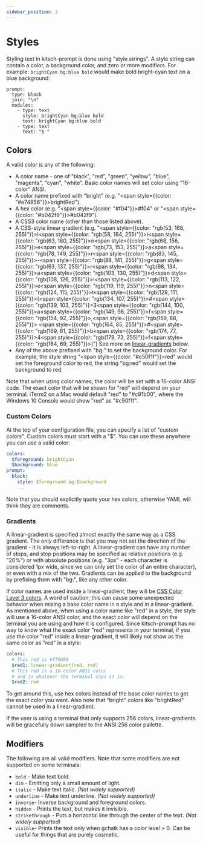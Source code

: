 ```yaml
---
sidebar_position: 3
---
```


# Styles


Styling text in kitsch-prompt is done using "style strings". A style string can contain a color, a background color, and zero or more modifiers. For example: `brightCyan bg:blue bold` would make bold bright-cyan text on a blue background:

```kitsch
prompt:
  type: block
  join: "\n"
  modules:
    - type: text
      style: brightCyan bg:blue bold
      text: brightCyan bg:blue bold
    - type: text
      text: "$ "
```

## Colors

A valid color is any of the following:

- A color name - one of "black", "red", "green", "yellow", "blue", "magenta", "cyan", "white". Basic color names will set color using "16-color" ANSI.
- A color name prefixed with "bright" (e.g. "<span style={{color: "#e74856"}}>brightRed</span>").
- A hex color (e.g. "<span style={{color: "#f04"}}>#f04</span>" or "<span style={{color: "#b042f9"}}>#b042f9</span>").
- A CSS3 color name (other than those listed above).
- A CSS-style linear gradient (e.g. "<span style={{color: "rgb(53, 168, 255)"}}>l</span><span style={{color: "rgb(58, 164, 255)"}}>i</span><span style={{color: "rgb(63, 160, 255)"}}>n</span><span style={{color: "rgb(68, 156, 255)"}}>e</span><span style={{color: "rgb(73, 153, 255)"}}>a</span><span style={{color: "rgb(78, 149, 255)"}}>r</span><span style={{color: "rgb(83, 145, 255)"}}>-</span><span style={{color: "rgb(88, 141, 255)"}}>g</span><span style={{color: "rgb(93, 137, 255)"}}>r</span><span style={{color: "rgb(98, 134, 255)"}}>a</span><span style={{color: "rgb(103, 130, 255)"}}>d</span><span style={{color: "rgb(108, 126, 255)"}}>i</span><span style={{color: "rgb(113, 122, 255)"}}>e</span><span style={{color: "rgb(119, 119, 255)"}}>n</span><span style={{color: "rgb(124, 115, 255)"}}>t</span><span style={{color: "rgb(129, 111, 255)"}}>(</span><span style={{color: "rgb(134, 107, 255)"}}>#</span><span style={{color: "rgb(139, 103, 255)"}}>3</span><span style={{color: "rgb(144, 100, 255)"}}>a</span><span style={{color: "rgb(149, 96, 255)"}}>f</span><span style={{color: "rgb(154, 92, 255)"}}>,</span><span style={{color: "rgb(159, 88, 255)"}}> </span><span style={{color: "rgb(164, 85, 255)"}}>#</span><span style={{color: "rgb(169, 81, 255)"}}>b</span><span style={{color: "rgb(174, 77, 255)"}}>4</span><span style={{color: "rgb(179, 73, 255)"}}>f</span><span style={{color: "rgb(184, 69, 255)"}}>)</span>") See more on [linear-gradients](#gradients) below.
- Any of the above prefixed with "bg:" to set the background color. For example, the style string "<span style={{color: "#c50f1f"}}>red</span>" would set the foreground color to red, the string "bg:red" would set the background to red.

Note that when using color names, the color will be set with a 16-color ANSI code. The exact color that will be shown for "red" will depend on your terminal. iTerm2 on a Mac would default "red" to "#c91b00", where the Windows 10 Console would show "red" as "#c50f1f".

### Custom Colors

At the top of your configuration file, you can specify a list of "custom colors". Custom colors must start with a "$".  You can use these anywhere you can use a valid color:

```yaml
colors:
  $foreground: brightCyan
  $background: blue
prompt:
  block:
    style: $foreground bg:$background
    ...
```

Note that you should explicitly quote your hex colors, otherwise YAML will think they are comments.

### Gradients

A linear-gradient is specified almost exactly the same way as a CSS gradient. The only difference is that you may not set the direction of the gradient - it is always left-to-right. A linear-gradient can have any number of stops, and stop positions may be specified as relative positions (e.g. "20%") or with absolute positions (e.g. "3px" - each character is considered 1px wide, since we can only set the color of an entire character), or even with a mix of the two. Gradients can be applied to the background by prefixing them with "bg:", like any other color.

If color names are used inside a linear-gradient, they will be [CSS Color Level 3 colors](https://www.w3.org/TR/2018/REC-css-color-3-20180619/#svg-color). A word of caution; this can cause some unexpected behavior when mixing a base color name in a style and in a linear-gradient. As mentioned above, when using a color name like "red" in a style, the style will use a 16-color ANSI color, and the exact color will depend on the terminal you are using and how it is configured. Since kitsch-prompt has no way to know what the exact color "red" represents in your terminal, if you use the color "red" inside a linear-gradient, it will likely not show as the same color as "red" in a style:

```yaml
colors:
  # This red is #ff0000
  $red1: linear-gradient(red, red)
  # This red is a 16-color ANSI color
  # and is whatever the terminal says it is.
  $red2: red
```

To get around this, use hex colors instead of the base color names to get the exact color you want. Also note that "bright" colors like "brightRed" cannot be used in a linear-gradient.

If the user is using a terminal that only supports 256 colors, linear-gradients will be gracefully down sampled to the ANSI 256 color pallette.

## Modifiers

The following are all valid modifiers. Note that some modifiers are not supported on some terminals:

- `bold` - Make text bold.
- `dim` - Emitting only a small amount of light.
- `italic` - Make text italic. _(Not widely supported)_
- `underline` - Make text underline. _(Not widely supported)_
- `inverse`- Inverse background and foreground colors.
- `hidden` - Prints the text, but makes it invisible.
- `strikethrough` - Puts a horizontal line through the center of the text. _(Not widely supported)_
- `visible`- Prints the text only when gchalk has a color level > 0. Can be useful for things that are purely cosmetic.
